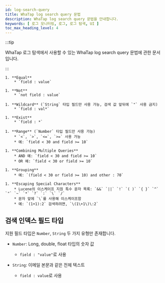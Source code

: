 ```yaml
---
id: log-search-query
title: WhaTap log search query 문법
description: WhaTap log search query 문법을 안내합니다.
keywords: [ 로그 모니터링, 로그, 로그 탐색, UI ]
toc_max_heading_level: 4
---
```


:::tip

WhaTap 로그 탐색에서 사용할 수 있는 WhaTap log search query 문법에 관한 문서입니다.

:::

    1. **Equal**
        * `field : value`

    1. **Not**
        * `not field : value`

    1. **Wildcard** (`String` 타입 필드만 사용 가능, 검색 값 앞뒤에 `"` 사용 금지)
        * `field : val*`

    1. **Exist**
        * `field : *`

    1. **Range** (`Number` 타입 필드만 사용 가능)
        * `<`, `>`, `<=`, `>=` 사용 가능
        * 예: `field < 30 and field >= 10`

    1. **Combining Multiple Queries**
        * AND 예: `field < 30 and field >= 10`
        * OR 예: `field < 30 or field >= 10`

    1. **Grouping**
        * 예: `(field < 30 or field >= 10) and other : 70`

    1. **Escaping Special Characters**
        * Lucene의 이스케이프 지원 특수 문자 목록: `&&` `||` `!` `( )` `{ }` `^` `"` `~` `*` `?` `:` `\` `/`
        * 문자 앞에 `\`를 사용해 이스케이프함
        * 예: `(1+1):2` 검색하려면, `\(1\+1\)\:2`

## **검색 인덱스 필드 타입**

지원 필드 타입은 `Number`, `String` 두 가지 유형만 존재합니다.

* `Number`: Long, double, float 타입의 숫자 값

    * `field : "value"`로 사용

* `String`: 이메일 본문과 같은 전체 텍스트

    * `field : value`로 사용